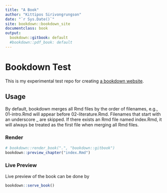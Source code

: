 ```yaml
---
title: "A Book"
author: "Kittipos Sirivongrungson"
date: "`r Sys.Date()`"
site: bookdown::bookdown_site
documentclass: book
output:
  bookdown::gitbook: default
  #bookdown::pdf_book: default
---
```


# Bookdown Test

This is my experimental test repo for creating [a bookdown website](https://bookdown.org/yihui/bookdown/usage.html).

## Usage

By default, bookdown merges all Rmd files by the order of filenames, e.g., 01-intro.Rmd will appear before 02-literature.Rmd. Filenames that start with an underscore _ are skipped. If there exists an Rmd file named index.Rmd, it will always be treated as the first file when merging all Rmd files.

### Render {#render}

```r
# bookdown::render_book(".", "bookdown::gitbook")
bookdown::preview_chapter("index.Rmd")
```

### Live Preview

Live preview of the book can be done by

```r
bookdown::serve_book()
```


<!-- If you need PDF output, uncomment bookdown::pdf_book above in YAML. You will need a LaTeX installation, e.g., https://yihui.name/tinytex/ -->

